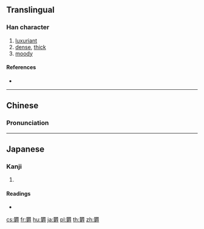 {{also|鬱}}
==Translingual==
{{ja-forms|[[欝]]|[[郁]]|[[鬱]]}}

===Han character===
{{Han char|rn=75|rad=木|as=22|sn=26|four=|canj=DDWLI}}

# [[luxuriant]]
# [[dense]], [[thick]]
# [[moody]]

====References====
* {{Han ref|kx=0564.210|dkj=15978|dj=0953.280|hdz=21326.110|uh=6B1D|ud=27421}}

----

==Chinese==
{{zh-forms}}

===Pronunciation===
{{zh-pron
|m=yù
|c=wat1
|mc=y
|oc=y
|ma=
|cat=a
}}

----

==Japanese==

===Kanji===
{{ja-kanji|grade=|rs=木22}}

# {{defn|lang=ja|sort=木22}}

====Readings====
* {{ja-readings|on=[[うつ]] (utsu)|kun=[[しげる]] (shigeru)}}

[[cs:欝]]
[[fr:欝]]
[[hu:欝]]
[[ja:欝]]
[[pl:欝]]
[[th:欝]]
[[zh:欝]]